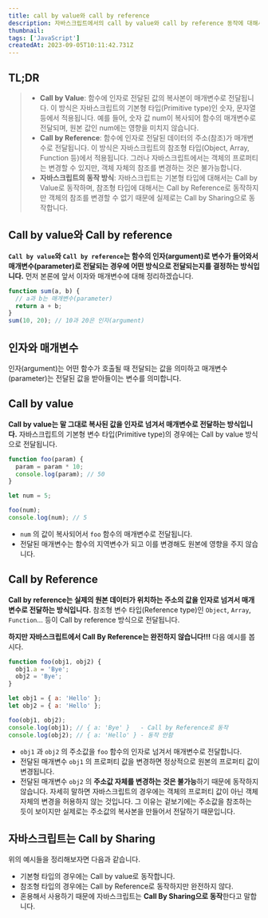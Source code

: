 ```yaml
---
title: call by value와 call by reference
description: 자바스크립트에서의 call by value와 call by reference 동작에 대해서 알아봅니다.
thumbnail:
tags: ['JavaScript']
createdAt: 2023-09-05T10:11:42.731Z
---
```


## TL;DR

<Blockquote type="info">

- **Call by Value**: 함수에 인자로 전달된 값의 복사본이 매개변수로 전달됩니다. 이 방식은 자바스크립트의 기본형 타입(Primitive type)인 숫자, 문자열 등에서 적용됩니다. 예를 들어, 숫자 값 num이 복사되어 함수의 매개변수로 전달되며, 원본 값인 num에는 영향을 미치지 않습니다.
- **Call by Reference**: 함수에 인자로 전달된 데이터의 주소(참조)가 매개변수로 전달됩니다. 이 방식은 자바스크립트의 참조형 타입(Object, Array, Function 등)에서 적용됩니다. 그러나 자바스크립트에서는 객체의 프로퍼티는 변경할 수 있지만, 객체 자체의 참조를 변경하는 것은 불가능합니다.
- **자바스크립트의 동작 방식**: 자바스크립트는 기본형 타입에 대해서는 Call by Value로 동작하며, 참조형 타입에 대해서는 Call by Reference로 동작하지만 객체의 참조를 변경할 수 없기 때문에 실제로는 Call by Sharing으로 동작합니다.

</Blockquote>

## Call by value와 Call by reference

**`Call by value`와 `Call by reference`는 함수의 인자(argument)로 변수가 들어와서 매개변수(parameter)로 전달되는 경우에 어떤 방식으로 전달되는지를 결정하는 방식입니다.** 먼저 본론에 앞서 이자와 매개변수에 대해 정리하겠습니다.

```js
function sum(a, b) {
  // a과 b는 매개변수(parameter)
  return a + b;
}
sum(10, 20); // 10과 20은 인자(argument)
```

## 인자와 매개변수

인자(argument)는 어떤 함수가 호출될 때 전달되는 값을 의미하고 매개변수(parameter)는 전달된 값을 받아들이는 변수를 의미합니다.

## Call by value

**Call by value는 말 그대로 복사된 값을 인자로 넘겨서 매개변수로 전달하는 방식입니다.** 자바스크립트의 기본형 변수 타입(Primitive type)의 경우에는 Call by value 방식으로 전달됩니다.

```js
function foo(param) {
  param = param * 10;
  console.log(param); // 50
}

let num = 5;

foo(num);
console.log(num); // 5
```

- `num` 의 값이 복사되어서 `foo` 함수의 매개변수로 전달됩니다.
- 전달된 매개변수는 함수의 지역변수가 되고 이를 변경해도 원본에 영향을 주지 않습니다.

## Call by Reference

**Call by reference는 실제의 원본 데이터가 위치하는 주소의 값을 인자로 넘겨서 매개변수로 전달하는 방식입니다.** 참조형 변수 타입(Reference type)인 `Object`, `Array`, `Function`... 등이 Call by reference 방식으로 전달됩니다.

**하지만 자바스크립트에서 Call By Reference는 완전하지 않습니다!!!** 다음 예시를 봅시다.

```js
function foo(obj1, obj2) {
  obj1.a = 'Bye';
  obj2 = 'Bye';
}

let obj1 = { a: 'Hello' };
let obj2 = { a: 'Hello' };

foo(obj1, obj2);
console.log(obj1); // { a: 'Bye' }   - Call by Reference로 동작
console.log(obj2); // { a: 'Hello' } - 동작 안함
```

- `obj1` 과 `obj2` 의 주소값을 `foo` 함수의 인자로 넘겨서 매개변수로 전달합니다.
- 전달된 매개변수 `obj1` 의 프로퍼티 값을 변경하면 정상적으로 원본의 프로퍼티 값이 변경됩니다.
- 전달된 매개변수 `obj2` 의 **주소값 자체를 변경하는 것은 불가능**하기 때문에 동작하지 않습니다. 자세히 말하면 자바스크립트의 경우에는 객체의 프로퍼티 값이 아닌 객체 자체의 변경을 허용하지 않는 것입니다. 그 이유는 겉보기에는 주소값을 참조하는 듯이 보이지만 실제로는 주소값의 복사본을 만들어서 전달하기 때문입니다.

## 자바스크립트는 Call by Sharing

위의 예시들을 정리해보자면 다음과 같습니다.

- 기본형 타입의 경우에는 Call by value로 동작합니다.
- 참조형 타입의 경우에는 Call by Reference로 동작하지만 완전하지 않다.
- 혼용해서 사용하기 때문에 자바스크립트는 **Call By Sharing으로 동작**한다고 말합니다.
